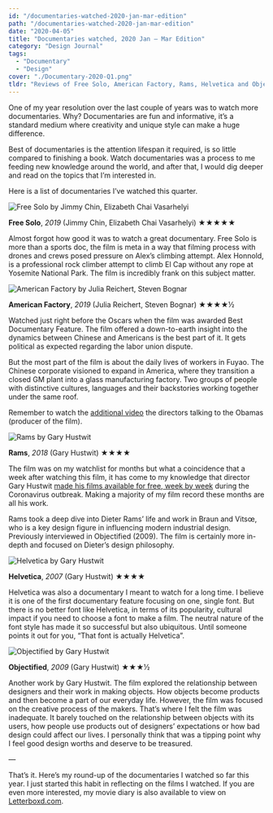 ```yaml
---
id: "/documentaries-watched-2020-jan-mar-edition"
path: "/documentaries-watched-2020-jan-mar-edition"
date: "2020-04-05"
title: "Documentaries watched, 2020 Jan — Mar Edition"
category: "Design Journal"
tags:
  - "Documentary"
  - "Design"
cover: "./Documentary-2020-Q1.png"
tldr: "Reviews of Free Solo, American Factory, Rams, Helvetica and Objectified"
---
```


One of my year resolution over the last couple of years was to watch more documentaries. Why? Documentaries are fun and informative, it’s a standard medium where creativity and unique style can make a huge difference.

Best of documentaries is the attention lifespan it required, is so little compared to finishing a book. Watch documentaries was a process to me feeding new knowledge around the world, and after that, I would dig deeper and read on the topics that I’m interested in.

Here is a list of documentaries I’ve watched this quarter.

![Free Solo by Jimmy Chin, Elizabeth Chai Vasarhelyi](./free_solo.jpg)

<Film title="Free Solo" poster={FreeSoloPoster} rating="★★★★½"/>

**Free Solo**, _2019_ (Jimmy Chin, Elizabeth Chai Vasarhelyi) ★★★★★

Almost forgot how good it was to watch a great documentary. Free Solo is more than a sports doc, the film is meta in a way that filming process with drones and crews posed pressure on Alex’s climbing attempt. Alex Honnold, is a professional rock climber attempt to climb El Cap without any rope at Yosemite National Park. The film is incredibly frank on this subject matter.

![American Factory by Julia Reichert, Steven Bognar](./american_factory.jpg)

**American Factory**, _2019_ (Julia Reichert, Steven Bognar) ★★★★½

Watched just right before the Oscars when the film was awarded Best Documentary Feature. The film offered a down-to-earth insight into the dynamics between Chinese and Americans is the best part of it. It gets political as expected regarding the labor union dispute.

But the most part of the film is about the daily lives of workers in Fuyao. The Chinese corporate visioned to expand in America, where they transition a closed GM plant into a glass manufacturing factory. Two groups of people with distinctive cultures, languages and their backstories working together under the same roof.

Remember to watch the [additional video](https://www.netflix.com/title/81176188) the directors talking to the Obamas (producer of the film).

![Rams by Gary Hustwit ](./rams.jpg)

**Rams**, _2018_ (Gary Hustwit) ★★★★

The film was on my watchlist for months but what a coincidence that a week after watching this film, it has come to my knowledge that director Gary Hustwit [made his films available for free, week by week](https://www.ohyouprettythings.com/free) during the Coronavirus outbreak. Making a majority of my film record these months are all his work.

Rams took a deep dive into Dieter Rams’ life and work in Braun and Vitsœ, who is a key design figure in influencing modern industrial design. Previously interviewed in Objectified (2009). The film is certainly more in-depth and focused on Dieter’s design philosophy.

![Helvetica by Gary Hustwit](./helvetica.jpg)

**Helvetica**, _2007_ (Gary Hustwit) ★★★★

Helvetica was also a documentary I meant to watch for a long time. I believe it is one of the first documentary feature focusing on one, single font. But there is no better font like Helvetica, in terms of its popularity, cultural impact if you need to choose a font to make a film. The neutral nature of the font style has made it so successful but also ubiquitous. Until someone points it out for you, “That font is actually Helvetica”.

![Objectified by Gary Hustwit](./objectified.jpg)

**Objectified**, _2009_ (Gary Hustwit) ★★★½

Another work by Gary Hustwit. The film explored the relationship between designers and their work in making objects. How objects become products and then become a part of our everyday life. However, the film was focused on the creative process of the makers. That’s where I felt the film was inadequate. It barely touched on the relationship between objects with its users, how people use products out of designers’ expectations or how bad design could affect our lives. I personally think that was a tipping point why I feel good design worths and deserve to be treasured.

—

That’s it. Here’s my round-up of the documentaries I watched so far this year. I just started this habit in reflecting on the films I watched. If you are even more interested, my movie diary is also available to view on [Letterboxd.com](https://letterboxd.com/samuelisme/).
